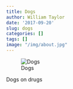 ```yaml
---
title: Dogs
author: William Taylor
date: '2017-09-20'
slug: dogs
categories: []
tags: []
image: "/img/about.jpg"
---
```

![Dogs](/img/portfolio/kalelidoscope.png)

Dogs on drugs

